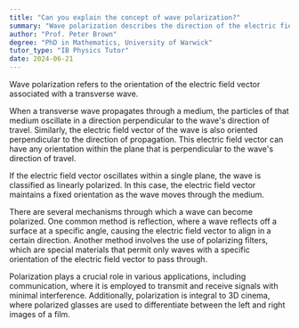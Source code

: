 ```yaml
---
title: "Can you explain the concept of wave polarization?"
summary: "Wave polarization describes the direction of the electric field vector in a transverse wave, indicating how the wave oscillates in relation to its propagation direction."
author: "Prof. Peter Brown"
degree: "PhD in Mathematics, University of Warwick"
tutor_type: "IB Physics Tutor"
date: 2024-06-21
---
```


Wave polarization refers to the orientation of the electric field vector associated with a transverse wave.

When a transverse wave propagates through a medium, the particles of that medium oscillate in a direction perpendicular to the wave's direction of travel. Similarly, the electric field vector of the wave is also oriented perpendicular to the direction of propagation. This electric field vector can have any orientation within the plane that is perpendicular to the wave's direction of travel.

If the electric field vector oscillates within a single plane, the wave is classified as linearly polarized. In this case, the electric field vector maintains a fixed orientation as the wave moves through the medium.

There are several mechanisms through which a wave can become polarized. One common method is reflection, where a wave reflects off a surface at a specific angle, causing the electric field vector to align in a certain direction. Another method involves the use of polarizing filters, which are special materials that permit only waves with a specific orientation of the electric field vector to pass through.

Polarization plays a crucial role in various applications, including communication, where it is employed to transmit and receive signals with minimal interference. Additionally, polarization is integral to 3D cinema, where polarized glasses are used to differentiate between the left and right images of a film.
    